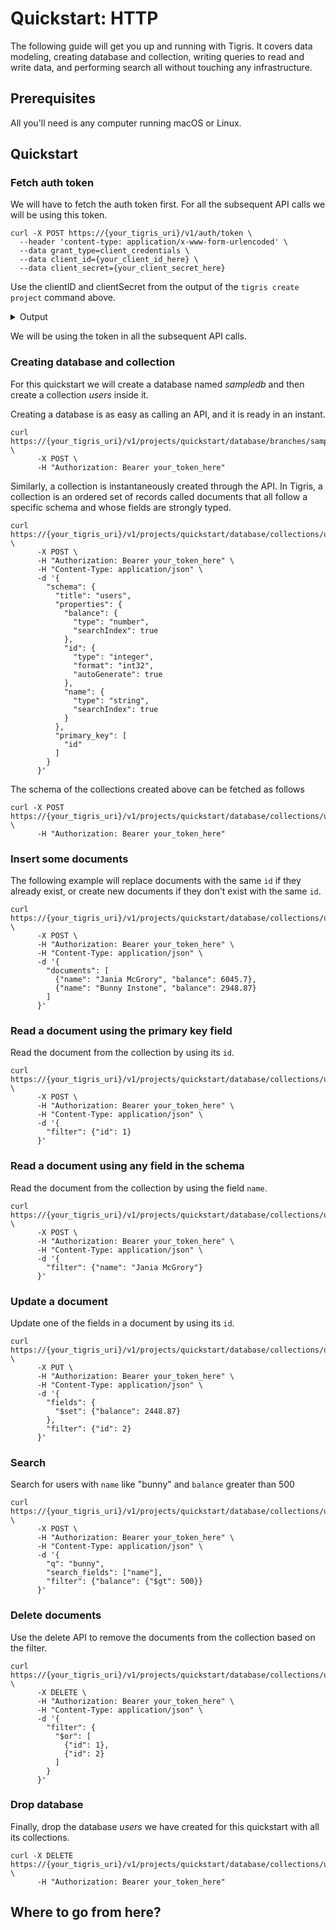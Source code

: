 
# Quickstart: HTTP

The following guide will get you up and running with Tigris. It covers data
modeling, creating database and collection, writing queries to read and write
data, and performing search all without touching any infrastructure.

## Prerequisites

All you'll need is any computer running macOS or Linux.

<TigrisCloud />

## Quickstart

### Fetch auth token

We will have to fetch the auth token first. For all the subsequent API calls we
will be using this token.

```shell
curl -X POST https://{your_tigris_uri}/v1/auth/token \
  --header 'content-type: application/x-www-form-urlencoded' \
  --data grant_type=client_credentials \
  --data client_id={your_client_id_here} \
  --data client_secret={your_client_secret_here}
```

Use the clientID and clientSecret from the output of the `tigris create project`
command above.

<details>
<summary>Output</summary>

```json
{ "access_token": "{your_token_here}", "expires_in": 86400 }
```

</details>

We will be using the token in all the subsequent API calls.

### Creating database and collection

For this quickstart we will create a database named _sampledb_ and then create a
collection _users_ inside it.

Creating a database is as easy as calling an API, and it is ready in an instant.

```shell
curl https://{your_tigris_uri}/v1/projects/quickstart/database/branches/sampledb/create \
      -X POST \
      -H "Authorization: Bearer your_token_here"
```

Similarly, a collection is instantaneously created through the API. In Tigris, a
collection is an ordered set of records called documents that all follow a
specific schema and whose fields are strongly typed.

```shell
curl https://{your_tigris_uri}/v1/projects/quickstart/database/collections/users/createOrUpdate \
      -X POST \
      -H "Authorization: Bearer your_token_here" \
      -H "Content-Type: application/json" \
      -d '{
        "schema": {
          "title": "users",
          "properties": {
            "balance": {
              "type": "number",
              "searchIndex": true
            },
            "id": {
              "type": "integer",
              "format": "int32",
              "autoGenerate": true
            },
            "name": {
              "type": "string",
              "searchIndex": true
            }
          },
          "primary_key": [
            "id"
          ]
        }
      }'
```

The schema of the collections created above can be fetched as follows

```shell
curl -X POST https://{your_tigris_uri}/v1/projects/quickstart/database/collections/users/describe \
      -H "Authorization: Bearer your_token_here"
```

### Insert some documents

The following example will replace documents with the same `id` if they already
exist, or create new documents if they don't exist with the same `id`.

```shell
curl https://{your_tigris_uri}/v1/projects/quickstart/database/collections/users/documents/insert \
      -X POST \
      -H "Authorization: Bearer your_token_here" \
      -H "Content-Type: application/json" \
      -d '{
        "documents": [
          {"name": "Jania McGrory", "balance": 6045.7},
          {"name": "Bunny Instone", "balance": 2948.87}
        ]
      }'
```

### Read a document using the primary key field

Read the document from the collection by using its `id`.

```shell
curl https://{your_tigris_uri}/v1/projects/quickstart/database/collections/users/documents/read \
      -X POST \
      -H "Authorization: Bearer your_token_here" \
      -H "Content-Type: application/json" \
      -d '{
        "filter": {"id": 1}
      }'
```

### Read a document using any field in the schema

Read the document from the collection by using the field `name`.

```shell
curl https://{your_tigris_uri}/v1/projects/quickstart/database/collections/users/documents/read \
      -X POST \
      -H "Authorization: Bearer your_token_here" \
      -H "Content-Type: application/json" \
      -d '{
        "filter": {"name": "Jania McGrory"}
      }'
```

### Update a document

Update one of the fields in a document by using its `id`.

```shell
curl https://{your_tigris_uri}/v1/projects/quickstart/database/collections/users/documents/update \
      -X PUT \
      -H "Authorization: Bearer your_token_here" \
      -H "Content-Type: application/json" \
      -d '{
        "fields": {
          "$set": {"balance": 2448.87}
        },
        "filter": {"id": 2}
      }'
```

### Search

Search for users with `name` like "bunny" and `balance` greater than 500

```shell
curl https://{your_tigris_uri}/v1/projects/quickstart/database/collections/users/documents/search \
      -X POST \
      -H "Authorization: Bearer your_token_here" \
      -H "Content-Type: application/json" \
      -d '{
        "q": "bunny",
        "search_fields": ["name"],
        "filter": {"balance": {"$gt": 500}}
      }'
```

### Delete documents

Use the delete API to remove the documents from the collection based on the
filter.

```shell
curl https://{your_tigris_uri}/v1/projects/quickstart/database/collections/users/documents/delete \
      -X DELETE \
      -H "Authorization: Bearer your_token_here" \
      -H "Content-Type: application/json" \
      -d '{
        "filter": {
          "$or": [
            {"id": 1},
            {"id": 2}
          ]
        }
      }'
```

### Drop database

Finally, drop the database _users_ we have created for this quickstart with all
its collections.

```shell
curl -X DELETE https://{your_tigris_uri}/v1/projects/quickstart/database/collections/users/drop \
      -H "Authorization: Bearer your_token_here"
```

## Where to go from here?

<QuickstartFooter />
